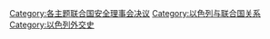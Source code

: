 [[Category:各主题联合国安全理事会决议|Category:各主题联合国安全理事会决议]]
[[Category:以色列与联合国关系|Category:以色列与联合国关系]]
[[Category:以色列外交史|Category:以色列外交史]]